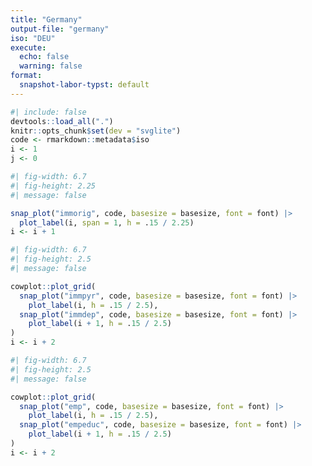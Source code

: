 ```yaml
---
title: "Germany"
output-file: "germany"
iso: "DEU"
execute:
  echo: false
  warning: false
format:
  snapshot-labor-typst: default
---
```


```r
#| include: false
devtools::load_all(".")
knitr::opts_chunk$set(dev = "svglite")
code <- rmarkdown::metadata$iso
i <- 1
j <- 0
```

```{=typst}
#caption[`r caption_immig(code)`]
```

```r
#| fig-width: 6.7
#| fig-height: 2.25
#| message: false

snap_plot("immorig", code, basesize = basesize, font = font) |>
  plot_label(i, span = 1, h = .15 / 2.25)
i <- i + 1
```

```{=typst}
#caption[
`r caption_immpyr(code)`
#colbreak()
`r caption_immdep(code)`
]
```

```r
#| fig-width: 6.7
#| fig-height: 2.5
#| message: false

cowplot::plot_grid(
  snap_plot("immpyr", code, basesize = basesize, font = font) |>
    plot_label(i, h = .15 / 2.5),
  snap_plot("immdep", code, basesize = basesize, font = font) |>
    plot_label(i + 1, h = .15 / 2.5)
)
i <- i + 2
```

```{=typst}
///////////////////////////////////////////////// PAGE 2 ⬇️
#pagebreak()
```

```{=typst}
#caption[
`r caption_emp(code)`
#colbreak()
`r caption_empeduc(code)`
]
```

```r
#| fig-width: 6.7
#| fig-height: 2.5
#| message: false

cowplot::plot_grid(
  snap_plot("emp", code, basesize = basesize, font = font) |>
    plot_label(i, h = .15 / 2.5),
  snap_plot("empeduc", code, basesize = basesize, font = font) |>
    plot_label(i + 1, h = .15 / 2.5)
)
i <- i + 2
```

<!-- ```{=typst} -->
<!-- #caption[`r caption_migpyr(code)`] -->
<!-- ``` -->

<!-- ```{r} -->
<!-- #| fig-width: 6.7 -->
<!-- #| fig-height: 2.50 -->
<!-- #| message: false -->

<!-- snap_plot("migpyr", code, basesize = basesize, font = font) |>  -->
<!--   plot_label(i, span = 1, h = .15 / 2.50) -->
<!-- i <- i + 1 -->
<!-- ``` -->

<!-- ```{=typst} -->
<!-- #caption[`r caption_nmig(code)`] -->
<!-- ``` -->

<!-- ```{r} -->
<!-- #| fig-width: 6.7 -->
<!-- #| fig-height: 2.50 -->
<!-- #| message: false -->

<!-- cowplot::plot_grid( -->
<!--   snap_plot("nmig", code, basesize = basesize, font = font) |>  -->
<!--     plot_label(i, h = .15 / 2.50), -->
<!--   plot_nmigmap(code, basesize = basesize, font = font) |>  -->
<!--     plot_label(i + 1, h = .15 / 2.50) -->
<!-- ) -->
<!-- i <- i + 2 -->
<!-- ``` -->

<!-- ```{=typst} -->
<!-- `r caption_idp(code)` -->
<!-- ``` -->

<!-- ```{r} -->
<!-- #| fig-width: 6.7 -->
<!-- #| fig-height: 2.25 -->
<!-- #| message: false -->

<!-- snap_plot("idp", code, basesize = basesize, font = font) |>  -->
<!--   plot_label(i, span = 1, h = .15 / 2.25) -->
<!-- i <- i + 1 -->
<!-- ``` -->

<!-- ```{=typst} -->
<!-- ///////////////////////////////////////////////////////////////////// PAGE 3 ⬇️ -->
<!-- #pagebreak() -->
<!-- ``` -->

<!-- ```{r} -->
<!-- #| fig-width: 6.7 -->
<!-- #| fig-height: 2.75 -->
<!-- #| message: false -->

<!-- cowplot::plot_grid( -->
<!--   snap_plot("idpmap", code, basesize = basesize, font = font) |>  -->
<!--     plot_label(i, h = .15 / 2.75), -->
<!--   snap_plot("idcause", code, basesize = basesize, font = font) |>  -->
<!--     plot_label(i + 1, h = .15 / 2.75) -->
<!-- ) -->
<!-- i <- i + 2 -->
<!-- ``` -->

<!-- ```{=typst} -->
<!-- #caption[`r caption_mmp(code)`] -->
<!-- ``` -->

<!-- ```{r} -->
<!-- #| fig-width: 6.7 -->
<!-- #| fig-height: 2.50 -->
<!-- #| message: false -->

<!-- cowplot::plot_grid( -->
<!--   snap_plot("mmp", code, basesize = basesize, font = font) |>  -->
<!--     plot_label(i, h = .15 / 2.50), -->
<!--   snap_plot("mmpmap", code, basesize = basesize, font = font) |>  -->
<!--     plot_label(i + 1, h = .15 / 2.50) -->
<!-- ) -->
<!-- i <- i + 2 -->
<!-- ``` -->

<!-- ```{=typst} -->
<!-- #caption[ -->
<!-- `r caption_refug_orig(code)` -->
<!-- #colbreak() -->
<!-- `r caption_refug_host(code)` -->
<!-- ] -->
<!-- ``` -->

<!-- ```{r} -->
<!-- #| fig-width: 6.7 -->
<!-- #| fig-height: 2.75 -->
<!-- #| message: false -->

<!-- snap_plot("refug", code, basesize = basesize, font = font) |>  -->
<!--   plot_label(i, span = 1, h = .15 / 2.75) -->
<!-- i <- i + 1 -->
<!-- ``` -->

<!-- ```{=typst} -->
<!-- ///////////////////////////////////////////////////////////////////// PAGE 4 ⬇️ -->
<!-- #pagebreak() -->
<!-- ``` -->

<!-- ```{=typst} -->
<!-- #caption[ -->
<!-- `r caption_remin(code)` -->
<!-- `r caption_remout(code)` -->
<!-- #colbreak() -->
<!-- `r caption_fdiin(code)` -->
<!-- `r caption_fdiout(code)` -->
<!-- ] -->
<!-- ``` -->

<!-- ```{r} -->
<!-- #| fig-width: 6.7 -->
<!-- #| fig-height: 2.25 -->
<!-- #| message: false -->

<!-- cowplot::plot_grid( -->
<!--   snap_plot("remt", code, basesize = basesize, font = font) |>  -->
<!--     plot_label(i, h = .15 / 2.25), -->
<!--   snap_plot("fdi", code, basesize = basesize, font = font) |>  -->
<!--     plot_label(i + 1, h = .15 / 2.25) -->
<!-- ) -->
<!-- i <- i + 2 -->
<!-- ``` -->

<!-- ```{=typst} -->
<!-- #header( -->
<!--   name: "II. Demographics and Economy", -->
<!--   note: "Data in this section refer to the general population of `r gdidata::countryname(rmarkdown::metadata$iso, to = 'name_text')` (i.e., migrant and non-migrant population)." -->
<!-- ) -->
<!-- ``` -->

<!-- ```{=typst} -->
<!-- #caption(ncol: 3)[ -->
<!-- `r caption_pop(code)` -->
<!-- #colbreak() -->
<!-- `r caption_birth(code)` -->
<!-- #colbreak() -->
<!-- `r caption_depend(code)` -->
<!-- ] -->
<!-- ``` -->

<!-- ```{r} -->
<!-- #| fig-width: 6.7 -->
<!-- #| fig-height: 2.18 -->
<!-- #| message: false -->

<!-- cowplot::plot_grid( -->
<!--   snap_plot("pop", code, basesize = basesize, font = font) |>  -->
<!--     plot_label(i, span = 3, h = .15 / 2.18), -->
<!--   snap_plot("birth", code, basesize = basesize, font = font) |>  -->
<!--     plot_label(i + 1, span = 3, h = .15 / 2.18), -->
<!--   snap_plot("depend", code, basesize = basesize, font = font) |>  -->
<!--     plot_label(i + 2, span = 3, h = .15 / 2.18), -->
<!--   nrow = 1 -->
<!-- ) -->
<!-- i <- i + 3 -->
<!-- ``` -->

<!-- ```{=typst} -->
<!-- #caption(ncol: 3)[ -->
<!-- `r caption_income(code)` -->
<!-- #colbreak() -->
<!-- `r caption_unem(code)` -->
<!-- #colbreak() -->
<!-- `r caption_inf(code)` -->
<!-- ] -->
<!-- ``` -->

<!-- ```{r} -->
<!-- #| fig-width: 6.7 -->
<!-- #| fig-height: 2.18 -->
<!-- #| message: false -->

<!-- cowplot::plot_grid( -->
<!--   snap_plot("income", code, basesize = basesize, font = font) |>  -->
<!--     plot_label(i, span = 3, h = .15 / 2.18), -->
<!--   snap_plot("unem", code, basesize = basesize, font = font) |>  -->
<!--     plot_label(i + 1, span = 3, h = .15 / 2.18), -->
<!--   snap_plot("inf", code, basesize = basesize, font = font) |>  -->
<!--     plot_label(i + 2, span = 3, h = .15 / 2.18), -->
<!--   nrow = 1 -->
<!-- ) -->
<!-- i <- i + 3 -->
<!-- ``` -->

